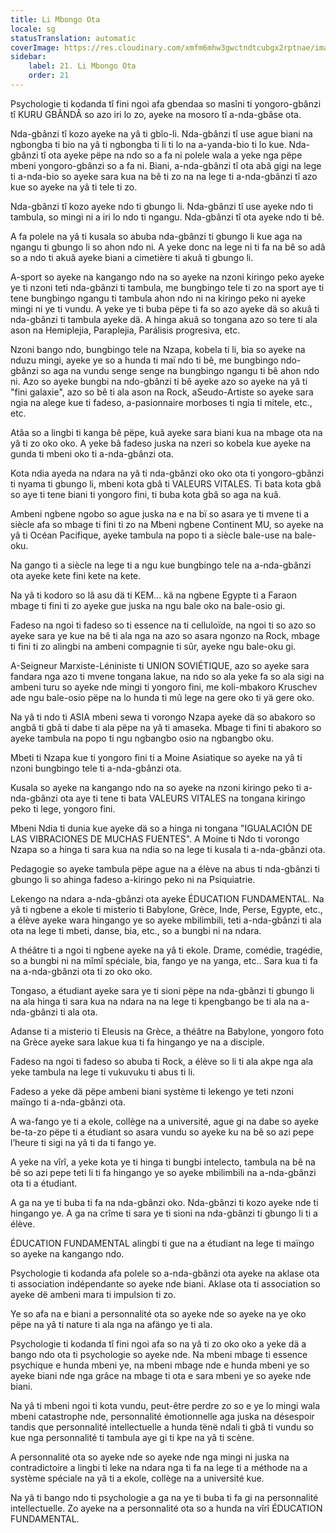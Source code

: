 ```yaml
---
title: Li Mbongo Ota
locale: sg
statusTranslation: automatic
coverImage: https://res.cloudinary.com/xmfm6mhw3gwctndtcubgx2rptnae/image/upload/v1740337243/small_cover_educacion_fundamental_a051170f1c.webp
sidebar:
    label: 21. Li Mbongo Ota
    order: 21
---
```

Psychologie ti kodanda tî fini ngoi afa gbendaa so masîni ti yongoro-gbânzi tî KURU GBÂNDÂ so azo iri lo zo, ayeke na mosoro tî a-nda-gbâse ota.

Nda-gbânzi tî kozo ayeke na yâ ti gbîo-li. Nda-gbânzi tî use ague biani na ngbongba ti bio na yâ ti ngbongba ti li ti lo na a-yanda-bio ti lo kue. Nda-gbânzi tî ota ayeke pëpe na ndo so a fa ni polele wala a yeke nga pëpe mbeni yongoro-gbânzi so a fa ni. Biani, a-nda-gbânzi tî ota abâ gigi na lege ti a-nda-bio so ayeke sara kua na bê ti zo na na lege ti a-nda-gbânzi tî azo kue so ayeke na yâ ti tele ti zo.

Nda-gbânzi tî kozo ayeke ndo ti gbungo li. Nda-gbânzi tî use ayeke ndo ti tambula, so mingi ni a iri lo ndo ti ngangu. Nda-gbânzi tî ota ayeke ndo ti bê.

A fa polele na yâ ti kusala so abuba nda-gbânzi ti gbungo li kue aga na ngangu ti gbungo li so ahon ndo ni. A yeke donc na lege ni ti fa na bê so adâ so a ndo ti akuâ ayeke biani a cimetière ti akuâ ti gbungo li.

A-sport so ayeke na kangango ndo na so ayeke na nzoni kiringo peko ayeke ye ti nzoni teti nda-gbânzi ti tambula, me bungbingo tele ti zo na sport aye ti tene bungbingo ngangu ti tambula ahon ndo ni na kiringo peko ni ayeke mingi ni ye ti vundu. A yeke ye ti buba pëpe ti fa so azo ayeke dä so akuâ ti nda-gbânzi ti tambula ayeke dä. A hinga akuâ so tongana azo so tere ti ala ason na Hemiplejia, Paraplejia, Parálisis progresiva, etc.

Nzoni bango ndo, bungbingo tele na Nzapa, kobela ti li, bia so ayeke na nduzu mingi, ayeke ye so a hunda ti maï ndo ti bê, me bungbingo ndo-gbânzi so aga na vundu senge senge na bungbingo ngangu ti bê ahon ndo ni. Azo so ayeke bungbi na ndo-gbânzi ti bê ayeke azo so ayeke na yâ ti "fini galaxie", azo so bê ti ala ason na Rock, aSeudo-Artiste so ayeke sara ngia na alege kue ti fadeso, a-pasionnaire morboses ti ngia ti mitele, etc., etc.

Atâa so a lingbi ti kanga bê pëpe, kuâ ayeke sara biani kua na mbage ota na yâ ti zo oko oko. A yeke bâ fadeso juska na nzeri so kobela kue ayeke na gunda ti mbeni oko ti a-nda-gbânzi ota.

Kota ndia ayeda na ndara na yâ ti nda-gbânzi oko oko ota ti yongoro-gbânzi ti nyama ti gbungo li, mbeni kota gbâ ti VALEURS VITALES. Ti bata kota gbâ so aye ti tene biani ti yongoro fini, ti buba kota gbâ so aga na kuâ.

Ambeni ngbene ngobo so ague juska na e na bï so asara ye ti mvene ti a siècle afa so mbage ti fini ti zo na Mbeni ngbene Continent MU, so ayeke na yâ ti Océan Pacifique, ayeke tambula na popo ti a siècle bale-use na bale-oku.

Na gango ti a siècle na lege ti a ngu kue bungbingo tele na a-nda-gbânzi ota ayeke kete fini kete na kete.

Na yâ ti kodoro so lâ asu dä ti KEM... kâ na ngbene Egypte ti a Faraon mbage ti fini ti zo ayeke gue juska na ngu bale oko na bale-osio gi.

Fadeso na ngoi ti fadeso so ti essence na ti celluloïde, na ngoi ti so azo so ayeke sara ye kue na bê ti ala nga na azo so asara ngonzo na Rock, mbage ti fini ti zo alingbi na ambeni compagnie ti sûr, ayeke ngu bale-oku gi.

A-Seigneur Marxiste-Léniniste ti UNION SOVIÉTIQUE, azo so ayeke sara fandara nga azo ti mvene tongana lakue, na ndo so ala yeke fa so ala sigi na ambeni turu so ayeke nde mingi ti yongoro fini, me koli-mbakoro Kruschev ade ngu bale-osio pëpe na lo hunda ti mû lege na gere oko ti yä gere oko.

Na yâ ti ndo ti ASIA mbeni sewa ti vorongo Nzapa ayeke dä so abakoro so angbâ ti gbâ ti dabe ti ala pëpe na yâ ti amaseka. Mbage ti fini ti abakoro so ayeke tambula na popo ti ngu ngbangbo osio na ngbangbo oku.

Mbeti ti Nzapa kue ti yongoro fini ti a Moine Asiatique so ayeke na yâ ti nzoni bungbingo tele ti a-nda-gbânzi ota.

Kusala so ayeke na kangango ndo na so ayeke na nzoni kiringo peko ti a-nda-gbânzi ota aye ti tene ti bata VALEURS VITALES na tongana kiringo peko ti lege, yongoro fini.

Mbeni Ndia ti dunia kue ayeke dä so a hinga ni tongana "IGUALACIÓN DE LAS VIBRACIONES DE MUCHAS FUENTES". A Moine ti Ndo ti vorongo Nzapa so a hinga ti sara kua na ndia so na lege ti kusala ti a-nda-gbânzi ota.

Pedagogie so ayeke tambula pëpe ague na a élève na abus ti nda-gbânzi ti gbungo li so ahinga fadeso a-kiringo peko ni na Psiquiatrie.

Lekengo na ndara a-nda-gbânzi ota ayeke ÉDUCATION FUNDAMENTAL. Na yâ ti ngbene a ekole ti misterio ti Babylone, Grèce, Inde, Perse, Egypte, etc., a élève ayeke wara hingango ye so ayeke mbilimbili, teti a-nda-gbânzi ti ala ota na lege ti mbeti, danse, bia, etc., so a bungbi ni na ndara.

A théâtre ti a ngoi ti ngbene ayeke na yâ ti ekole. Drame, comédie, tragédie, so a bungbi ni na mîmî spéciale, bia, fango ye na yanga, etc.. Sara kua ti fa na a-nda-gbânzi ota ti zo oko oko.

Tongaso, a étudiant ayeke sara ye ti sioni pëpe na nda-gbânzi ti gbungo li na ala hinga ti sara kua na ndara na na lege ti kpengbango be ti ala na a-nda-gbânzi ti ala ota.

Adanse ti a misterio ti Eleusis na Grèce, a théâtre na Babylone, yongoro foto na Grèce ayeke sara lakue kua ti fa hingango ye na a disciple.

Fadeso na ngoi ti fadeso so abuba ti Rock, a élève so li ti ala akpe nga ala yeke tambula na lege ti vukuvuku ti abus ti li.

Fadeso a yeke dä pëpe ambeni biani système ti lekengo ye teti nzoni maïngo ti a-nda-gbânzi ota.

A wa-fango ye ti a ekole, collège na a université, ague gi na dabe so ayeke be-ta-zo pëpe ti a étudiant so asara vundu so ayeke ku na bê so azi pepe l’heure ti sigi na yâ ti da ti fango ye.

A yeke na vîrî, a yeke kota ye ti hinga ti bungbi intelecto, tambula na bê na bê so azi pepe teti li ti fa hingango ye so ayeke mbilimbili na a-nda-gbânzi ota ti a étudiant.

A ga na ye ti buba ti fa na nda-gbânzi oko. Nda-gbânzi ti kozo ayeke nde ti hingango ye. A ga na crîme ti sara ye ti sioni na nda-gbânzi ti gbungo li ti a élève.

ÉDUCATION FUNDAMENTAL alingbi ti gue na a étudiant na lege ti maïngo so ayeke na kangango ndo.

Psychologie ti kodanda afa polele so a-nda-gbânzi ota ayeke na aklase ota ti association indépendante so ayeke nde biani. Aklase ota ti association so ayeke dë ambeni mara ti impulsion ti zo.

Ye so afa na e biani a personnalité ota so ayeke nde so ayeke na ye oko pëpe na yâ ti nature ti ala nga na afängo ye ti ala.

Psychologie ti kodanda tî fini ngoi afa so na yâ ti zo oko oko a yeke dä a bango ndo ota ti psychologie so ayeke nde. Na mbeni mbage ti essence psychique e hunda mbeni ye, na mbeni mbage nde e hunda mbeni ye so ayeke biani nde nga grâce na mbage ti ota e sara mbeni ye so ayeke nde biani.

Na yâ ti mbeni ngoi ti kota vundu, peut-être perdre zo so e ye lo mingi wala mbeni catastrophe nde, personnalité émotionnelle aga juska na désespoir tandis que personnalité intellectuelle a hunda tënë ndali ti gbâ ti vundu so kue nga personnalité ti tambula aye gi ti kpe na yâ ti scène.

A personnalité ota so ayeke nde so ayeke nde nga mingi ni juska na contradictoire a lingbi ti leke na ndara nga ti fa na lege ti a méthode na a système spéciale na yâ ti a ekole, collège na a université kue.

Na yâ ti bango ndo ti psychologie a ga na ye ti buba ti fa gi na personnalité intellectuelle. Zo ayeke na a personnalité ota so a hunda na vîrî ÉDUCATION FUNDAMENTAL.

